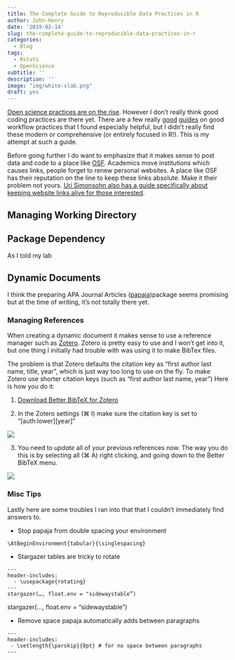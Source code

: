 ```yaml
---
title: The Complete Guide to Reproducible Data Practices in R
author: John-Henry
date: '2019-02-14'
slug: the-complete-guide-to-reproducible-data-practices-in-r
categories:
  - Blog
tags:
  - Rstats
  - OpenScience
subtitle: ''
description: ''
image: "img/white-slab.png"
draft: yes
---
```


[Open science practices are on the rise](https://youtu.be/tK03lp47w-I). However I don't really think good coding practices are there yet. There are a few really [good](https://www.tidyverse.org/articles/2017/12/workflow-vs-script/) [guides](https://web.stanford.edu/~gentzkow/research/CodeAndData.pdf) on good workflow practices that I found especially helpful, but I didn't really find these modern or comprehensive (or entirely focused in R!). This is my attempt at such a guide.

Before going further I do want to emphasize that it makes sense to post data and code to a place like [OSF](osf.io). Academics move institutions which causes links, people forget to renew personal websites. A place like OSF has their reputation on the line to keep these links absolute. Make it their problem not yours. [Uri Simonsohn also has a guide specifically about keeping website links alive for those interested](http://datacolada.org/34).


## Managing Working Directory


## Package Dependency
As I told my lab 

## Dynamic Documents
I think the preparing APA Journal Articles ([papaja](https://github.com/crsh/papaja))package seems promising but at the time of writing, it's not totally there yet. 


### Managing References

When creating a dynamic document it makes sense to use a reference manager such as [Zotero](https://www.zotero.org/). Zotero is pretty easy to use and I won't get into it, but one thing I initially had trouble with was using it to make BibTex files.

The problem is that Zotero defaults the citation key as "first author last name, title, year", which is just way too long to use on the fly. To make Zotero use shorter citation keys (such as "first author last name, year") Here is how you do it:

1) [Download Better BibTeX for Zotero](https://retorque.re/zotero-better-bibtex/installation/)

2) In the Zotero settings (⌘ I) make sure the citation key is set to "[auth:lower][year]"

![](/img/reproducible-data/bbt1.png)

3) You need to _update_ all of your previous references now. The way you do this is by selecting all (⌘ A) right clicking, and going down to the Better BibTeX menu.

![](/img/reproducible-data/bbt2.png)


### Misc Tips

Lastly here are some troubles I ran into that that I couldn't immediately find answers to.

* Stop papaja from double spacing your environment
```
\AtBeginEnvironment{tabular}{\singlespacing}
```

* Stargazer tables are tricky to rotate
```
---
header-includes:
  - \usepackage{rotating}
---
stargazer(…, float.env = "sidewaystable”) 
```

stargazer(…, float.env = "sidewaystable”)


* Remove space papaja automatically adds between paragraphs
```
---
header-includes:
 - \setlength{\parskip}{0pt} # for no space between paragraphs
---
```

